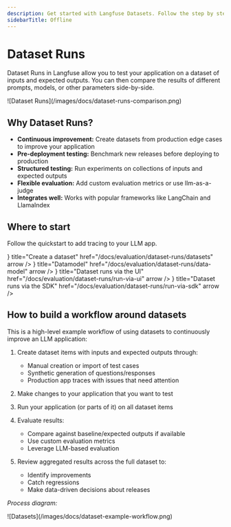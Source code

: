 ```yaml
---
description: Get started with Langfuse Datasets. Follow the step by step guide.
sidebarTitle: Offline
---
```


# Dataset Runs

Dataset Runs in Langfuse allow you to test your application on a dataset of inputs and expected outputs. You can then compare the results of different prompts, models, or other parameters side-by-side.

<Frame border fullWidth>
![Dataset Runs](/images/docs/dataset-runs-comparison.png)
</Frame>


## Why Dataset Runs?

- **Continuous improvement:** Create datasets from production edge cases to improve your application
- **Pre-deployment testing:** Benchmark new releases before deploying to production
- **Structured testing:** Run experiments on collections of inputs and expected outputs
- **Flexible evaluation:** Add custom evaluation metrics or use llm-as-a-judge
- **Integrates well:** Works with popular frameworks like LangChain and LlamaIndex

## Where to start

Follow the quickstart to add tracing to your LLM app.


<Cards num={2}>
  <Card
    icon={<Table size="24" />}
    title="Create a dataset"
    href="/docs/evaluation/dataset-runs/datasets"
    arrow
  />
  <Card
    icon={<Database size="24" />}
    title="Datamodel"
    href="/docs/evaluation/dataset-runs/data-model"
    arrow
  />
  <Card
    icon={<WandSparkles size="24" />}
    title="Dataset runs via the UI"
    href="/docs/evaluation/dataset-runs/run-via-ui"
    arrow
  />
  <Card
    icon={<CodeXml size="24" />}
    title="Dataset runs via the SDK"
    href="/docs/evaluation/dataset-runs/run-via-sdk"
    arrow
  />
</Cards>

## How to build a workflow around datasets

This is a high-level example workflow of using datasets to continuously improve an LLM application:

1. Create dataset items with inputs and expected outputs through:

   - Manual creation or import of test cases
   - Synthetic generation of questions/responses
   - Production app traces with issues that need attention

2. Make changes to your application that you want to test

3. Run your application (or parts of it) on all dataset items

4. Evaluate results:

   - Compare against baseline/expected outputs if available
   - Use custom evaluation metrics
   - Leverage LLM-based evaluation

5. Review aggregated results across the full dataset to:
   - Identify improvements
   - Catch regressions
   - Make data-driven decisions about releases

_Process diagram:_

<Frame fullWidth>
![Datasets](/images/docs/dataset-example-workflow.png)
</Frame>